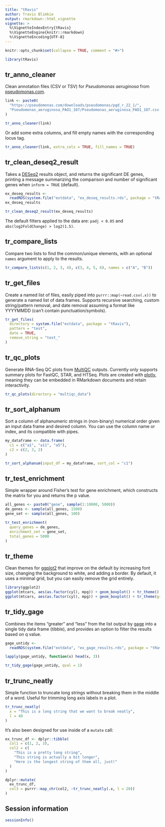 ```yaml
---
title: "tRavis"
author: Travis Blimkie
output: rmarkdown::html_vignette
vignette: >
  %\VignetteIndexEntry{tRavis}
  %\VignetteEngine{knitr::rmarkdown}
  %\VignetteEncoding{UTF-8}
---
```


```r
knitr::opts_chunk$set(collapse = TRUE, comment = "#>")
```

```r
library(tRavis)
```

## tr_anno_cleaner
Clean annotation files (CSV or TSV) for *Pseudomonas aeruginosa* from
[pseudomonas.com](pseudomonas.com).
```r
link <- paste0(
  "https://pseudomonas.com/downloads/pseudomonas/pgd_r_22_1/",
  "Pseudomonas_aeruginosa_PAO1_107/Pseudomonas_aeruginosa_PAO1_107.csv.gz"
)

tr_anno_cleaner(link)
```

Or add some extra columns, and fill empty names with the corresponding locus
tag.
```r
tr_anno_cleaner(link, extra_cols = TRUE, fill_names = TRUE)
```

## tr_clean_deseq2_result
Takes a [DESeq2](https://bioconductor.org/packages/DESeq2/) results object, and
returns the significant DE genes, printing a message summarizing the comparison
and number of significant genes when `inform = TRUE` (default).
```r
ex_deseq_results <- 
  readRDS(system.file("extdata", "ex_deseq_results.rds", package = "tRavis"))
ex_deseq_results
```

```r
tr_clean_deseq2_result(ex_deseq_results)
```

The default filters applied to the data are: `padj < 0.05` and
`abs(log2FoldChange) > log2(1.5)`.

## tr_compare_lists
Compare two lists to find the common/unique elements, with an optional `names`
argument to apply to the results.
```r
tr_compare_lists(c(1, 2, 3, 4), c(3, 4, 5, 6), names = c("A", "B"))
```

## tr_get_files
Create a named list of files, easily piped into `purrr::map(~read.csv(.x))` to
generate a named list of data frames. Supports recursive searching, custom
string/pattern removal, and date removal assuming a format like YYYYMMDD (can't
contain punctuation/symbols).
```r
tr_get_files(
  directory = system.file("extdata", package = "tRavis"),
  pattern = "test",
  date = TRUE,
  remove_string = "test_"
)
```

## tr_qc_plots
Generate RNA-Seq QC plots from [MultiQC](https://multiqc.info/) outputs.
Currently only supports summary plots for FastQC, STAR, and HTSeq. Plots are
created with [plotly](https://plotly.com/r/), meaning they can be embedded in
RMarkdown documents and retain interactivity.
```r
tr_qc_plots(directory = "multiqc_data")
```

## tr_sort_alphanum
Sort a column of alphanumeric strings in (non-binary) numerical order given an
input data frame and desired column. You can use the column name or index, and
its compatible with pipes.
```r
my_dataframe <- data.frame(
  c1 = c("a1", "a11", "a5"),
  c2 = c(2, 3, 2)
)

tr_sort_alphanum(input_df = my_dataframe, sort_col = "c1")
```

## tr_test_enrichment
Simple wrapper around Fisher's test for gene enrichment, which constructs the
matrix for you and returns the p value.
```r
all_genes <- paste0("gene", sample(1:10000, 5000))
de_genes <- sample(all_genes, 1500)
gene_set <- sample(all_genes, 100)

tr_test_enrichment(
  query_genes = de_genes, 
  enrichment_set = gene_set, 
  total_genes = 5000
)
```

## tr_theme
Clean themes for [ggplot2](https://ggplot2.tidyverse.org/) that improve on the
default by increasing font size, changing the background to white, and adding a
border. By default, it uses a minimal grid, but you can easily remove the grid
entirely.
```r
library(ggplot2)
ggplot(mtcars, aes(as.factor(cyl), mpg)) + geom_boxplot() + tr_theme()
ggplot(mtcars, aes(as.factor(cyl), mpg)) + geom_boxplot() + tr_theme(grid = FALSE)
```

## tr_tidy_gage
Combines the items "greater" and "less" from the list output by
[gage](https://bioconductor.org/packages/gage/) into a single tidy data frame
(tibble), and provides an option to filter the results based on q value.
```r
gage_untidy <- 
  readRDS(system.file("extdata", "ex_gage_results.rds", package = "tRavis"))

lapply(gage_untidy, function(x) head(x, 3))

tr_tidy_gage(gage_untidy, qval = 1)
```

## tr_trunc_neatly
Simple function to truncate long strings without breaking them in the middle of
a word. Useful for trimming long axis labels in a plot.
```r
tr_trunc_neatly(
  x = "This is a long string that we want to break neatly",
  l = 40
)
```

It's also been designed for use inside of a `mutate` call:
```r
ex_trunc_df <- dplyr::tibble(
  col1 = c(1, 2, 3),
  col2 = c(
    "This is a pretty long string",
    "This string is actually a bit longer",
    "Here is the longest string of them all, just!"
  )
)

dplyr::mutate(
  ex_trunc_df,
  col3 = purrr::map_chr(col2, ~tr_trunc_neatly(.x, l = 20))
)
```

## Session information
```r
sessionInfo()
```

